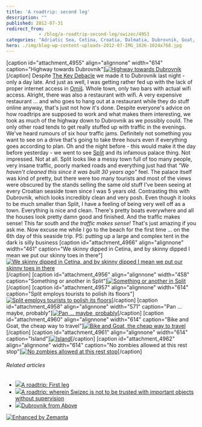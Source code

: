 ```yaml
---
title: 'A roadtrip: second leg'
description: ""
published: 2012-07-31
redirect_from: 
            - /blog/a-roadtrip-second-leg/swizec/4953
categories: "Adriatic Sea, Cetina, Croatia, Dalmatia, Dubrovnik, Goat, Omiš, Roadtrip, Split Croatia, Travel + Events, Travel and Tourism"
hero: ./img/blog-wp-content-uploads-2012-07-IMG_1826-1024x768.jpg
---
```

\[caption id=&quot;attachment_4955&quot; align=&quot;alignnone&quot; width=&quot;614&quot; caption=&quot;Highway towards Dubrovnik&quot;][![Highway towards Dubrovnik](./img/blog-wp-content-uploads-2012-07-IMG_1826-1024x768.jpg "Highway towards Dubrovnik")](http://swizec.com/blog/wp-content/uploads/2012/07/IMG_1826.jpg)\[/caption] Despite [The Key Debacle](http://swizec.com/blog/a-roadtrip-wherein-swizec-is-not-to-be-trusted-with-important-objects-without-supervision/swizec/4923 "A roadtrip: wherein Swizec is not to be trusted with important objects without supervision") we made it to Dubrovnik last night - only a day late. And just as well, I was getting rather fed up with the lack of proper internet access in [Omiš](<http://maps.google.com/maps?ll=43.4333333333,16.6833333333&amp;spn=0.1,0.1&amp;q=43.4333333333,16.6833333333 (Omi%C5%A1)&amp;t=h> "Omiš"). Whole town, only two bars with actual wifi access. Alright, there was also a restaurant with wifi. A very expensive restaurant ... and who goes to hang out at a restaurant while they do stuff online anyway, that&#x27;s just not how it&#x27;s done. Despite everyone&#x27;s advice on how roadtrips are supposed to work and what makes them interesting, we took as much of the highway down to Dubrovnik as we possibly could. The only other road tends to get really stuffed up with traffic in the evenings. We&#x27;ve heard rumours of six hour traffic jams. Definitely not something you want to see on a drive that&#x27;s going to take three hours even if everything goes according to plan. Oh and the night before - this would make it the day before yesterday - we went to see [Split](<http://maps.google.com/maps?ll=43.5,16.4333333333&amp;spn=0.1,0.1&amp;q=43.5,16.4333333333 (Split%2C%20Croatia)&amp;t=h> "Split, Croatia") and its infamous palace thing. Not impressed. Not at all. Split looks like a messy town full of too many people, very insane traffic, poorly marked roads and everything just had that _&quot;We haven&#x27;t cleaned this since it was built 30 years ago&quot;_ feel. The palace itself was kind of pretty, but there were too many tourists and most of the views were obscured by the stands selling the same old stuff I&#x27;ve been seeing at every Croatian seaside town since I was 5 years old. Contrasting this with Dubrovnik, which looks incredibly clean and very posh. Even though it looks to be much smaller than Split, I have a feeling of being very well off as a town. Everything is nice and clean. There&#x27;s pretty boats everywhere and all the houses look pretty damn good and finished. And the traffic makes sense! This far south and _the traffic makes sense!_ That&#x27;s just amazing if you ask me. Now excuse me while I go to the beach for the first time ... on the 6th day of this seaside trip. PS: putting up a large and complex tent in the dark is silly business \[caption id=&quot;attachment_4966&quot; align=&quot;alignnone&quot; width=&quot;461&quot; caption=&quot;We skinny dipped in Cetina, and by skinny dipped I mean we put our skinny toes in there&quot;][![We skinny dipped in Cetina, and by skinny dipped I mean we put our skinny toes in there](./img/blog-wp-content-uploads-2012-07-IMG_1727-768x1024.jpg "We skinny dipped in Cetina, and by skinny dipped I mean we put our skinny toes in there")](http://swizec.com/blog/wp-content/uploads/2012/07/IMG_1727.jpg)\[/caption] \[caption id=&quot;attachment_4956&quot; align=&quot;alignnone&quot; width=&quot;458&quot; caption=&quot;Something or another in Split&quot;][![Something or another in Split](./img/blog-wp-content-uploads-2012-07-photo5-e1343743830702-764x1024.jpg "Something or another in Split")](http://swizec.com/blog/wp-content/uploads/2012/07/photo5.jpeg)\[/caption] \[caption id=&quot;attachment_4957&quot; align=&quot;alignnone&quot; width=&quot;614&quot; caption=&quot;Split employs tourists to polish its floors&quot;][![Split employs tourists to polish its floors](./img/blog-wp-content-uploads-2012-07-IMG_1756-1024x768.jpg "Split employs tourists to polish its floors")](http://swizec.com/blog/wp-content/uploads/2012/07/IMG_1756.jpg)\[/caption] \[caption id=&quot;attachment_4958&quot; align=&quot;alignnone&quot; width=&quot;571&quot; caption=&quot;Pan ... maybe, probably&quot;][![Pan ... maybe, probably](http://swizec.com/blog/wp-content/uploads/2012/07/glava.jpg "Pan ... maybe, probably")](./img/blog-wp-content-uploads-2012-07-glava.jpg)\[/caption] \[caption id=&quot;attachment_4960&quot; align=&quot;alignnone&quot; width=&quot;614&quot; caption=&quot;Bike and Goat, the cheap way to travel&quot;][![Bike and Goat, the cheap way to travel](./img/blog-wp-content-uploads-2012-07-IMG_1830-1024x768.jpg "Bike and Goat, the cheap way to travel")](http://swizec.com/blog/wp-content/uploads/2012/07/IMG_1830.jpg)\[/caption] \[caption id=&quot;attachment_4961&quot; align=&quot;alignnone&quot; width=&quot;614&quot; caption=&quot;Island&quot;][![Island](./img/blog-wp-content-uploads-2012-07-IMG_18541-1024x768.jpg "Island")](http://swizec.com/blog/wp-content/uploads/2012/07/IMG_18541.jpg)\[/caption] \[caption id=&quot;attachment_4962&quot; align=&quot;alignnone&quot; width=&quot;614&quot; caption=&quot;No zombies allowed at this rest stop&quot;][![No zombies allowed at this rest stop](./img/blog-wp-content-uploads-2012-07-IMG_1872-1024x768.jpg "No zombies allowed at this rest stop")](http://swizec.com/blog/wp-content/uploads/2012/07/IMG_1872.jpg)\[/caption]

###### Related articles

- [![](http://i.zemanta.com/103068899_80_80.jpg)](http://swizec.com/blog/a-roadtrip-first-leg/swizec/4906)[A roadtrip: First leg](http://swizec.com/blog/a-roadtrip-first-leg/swizec/4906)
- [![](http://i.zemanta.com/103324153_80_80.jpg)](http://swizec.com/blog/a-roadtrip-wherein-swizec-is-not-to-be-trusted-with-important-objects-without-supervision/swizec/4923)[A roadtrip: wherein Swizec is not to be trusted with important objects without supervision](http://swizec.com/blog/a-roadtrip-wherein-swizec-is-not-to-be-trusted-with-important-objects-without-supervision/swizec/4923)
- [![](http://i.zemanta.com/102579870_80_80.jpg)](http://www.chrystal-clear.com/2012/07/dubrovnik-from-above/)[Dubrovnik from Above](http://www.chrystal-clear.com/2012/07/dubrovnik-from-above/)

[![Enhanced by Zemanta](http://img.zemanta.com/zemified_e.png?x-id=b316a8e0-9e7b-4f09-b181-17635186ba0b)](http://www.zemanta.com/?px "Enhanced by Zemanta")